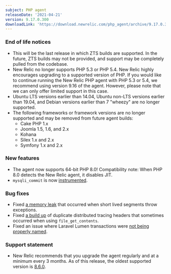 ```yaml
---
subject: PHP agent
releaseDate: '2021-04-21'
version: 9.17.0.300
downloadLink: 'https://download.newrelic.com/php_agent/archive/9.17.0.300'
---
```


### End of life notices ###
* This will be the last release in which ZTS builds are supported. In the future, ZTS builds may not be provided, and support may be completely pulled from the codebase.
* New Relic no longer supports PHP 5.3 or PHP 5.4. New Relic highly encourages upgrading to a supported version of PHP. If you would like to continue running the New Relic PHP agent with PHP 5.3 or 5.4, we recommend using version 9.16 of the agent. However, please note that we can only offer limited support in this case.
* Ubuntu LTS versions earlier than 14.04, Ubuntu non-LTS versions earlier than 19.04, and Debian versions earlier than 7 "wheezy" are no longer supported.
* The following frameworks or framework versions are no longer supported and may be removed from future agent builds:
  * Cake PHP 1.x
  * Joomla 1.5, 1.6, and 2.x
  * Kohana
  * Silex 1.x and 2.x
  * Symfony 1.x and 2.x

### New features ###
* The agent now supports 64-bit PHP 8.0! Compatibility note: When PHP 8.0 detects the New Relic agent, it disables JIT.
* `mysqli_commit` is now [instrumented](https://github.com/newrelic/newrelic-php-agent/pull/102).

### Bug fixes ###
* Fixed [a memory leak](https://github.com/newrelic/newrelic-php-agent/pull/123) that occurred when short lived segments throw exceptions.
* Fixed [a build up](https://github.com/newrelic/newrelic-php-agent/pull/120) of duplicate distributed tracing headers that sometimes occurred when using `file_get_contents`.
* Fixed an issue where Laravel Lumen transactions were [not being properly named](https://github.com/newrelic/newrelic-php-agent/pull/135). 

### Support statement ###
* New Relic recommends that you upgrade the agent regularly and at a minimum every 3 months. As of this release, the oldest supported version is [8.6.0](https://docs.newrelic.com/docs/release-notes/agent-release-notes/php-release-notes/php-agent-860238/).
